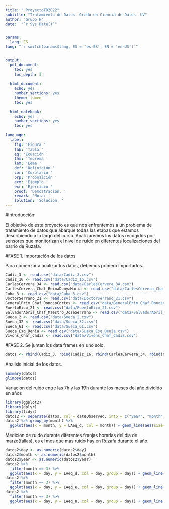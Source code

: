 ---
title: " ProyectoTD2022"
subtitle: "Tratamiento de Datos. Grado en Ciencia de Datos- UV"
author: "Grupo H"
date:  "`r Sys.Date()`" 


params:
  lang: ES
lang: "`r switch(params$lang, ES = 'es-ES', EN = 'en-US')`"


output:
  pdf_document:
    toc: yes      
    toc_depth: 3  
    
  html_document:
    echo: yes
    number_sections: yes
    theme: lumen     
    toc: yes
    
  html_notebook:
    echo: yes
    number_sections: yes
    toc: yes
    
language:
  label:
    fig: 'Figura '
    tab: 'Tabla '
    eq: 'Ecuación '
    thm: 'Teorema '
    lem: 'Lema '
    def: 'Definición '
    cor: 'Corolario '
    prp: 'Proposición '
    exm: 'Ejemplo '
    exr: 'Ejercicio '
    proof: 'Demostración. '
    remark: 'Nota: '
    solution: 'Solución. '
---

#Introducción:

  El objetivo de este proyecto es que nos enfrentemos a un problema de tratamiento de datos que abarque todas las etapas que estamos describiendo a lo largo del curso. Analizaremos los datos recogidos por sensores que monitorizan el nivel de ruido en diferentes localizaciones del barrio de Ruzafa. 
  
#FASE 1. Importación de los datos

  Para comenzar a analizar los datos, debemos primero importarlos.

```{r}
Cadiz_3 <- read.csv("data/Cadiz_3.csv")
Cadiz_16 <- read.csv("data/Cadiz_16.csv")
CarlesCervera_34 <- read.csv("data/CarlesCervera_34.csv")
CarlesCervera_Chaf_ReinaDonyaMaria <- read.csv("data/CarlesCervera_Chaf_ReinaDonyaMaria.csv")
Cuba_3 <- read.csv("data/Cuba_3.csv")
DoctorSerrano_21 <- read.csv("data/DoctorSerrano_21.csv")
GeneralPrim_Chaf_DonosoCortes <- read.csv("data/GeneralPrim_Chaf_DonosoCortes.csv")
PuertoRico_21 <- read.csv("data/PuertoRico_21.csv")
SalvadorAbril_Chaf_Maestro_JoseSerrano <- read.csv("data/SalvadorAbril_Chaf_Maestro_JoseSerrano.csv")
Sueca_2 <- read.csv("data/Sueca_2.csv")
Sueca_32 <- read.csv("data/Sueca_32.csv")
Sueca_61 <- read.csv("data/Sueca_61.csv")
Sueca_Esq_Denia <- read.csv("data/Sueca_Esq_Denia.csv")
Vivons_Chaf_Cadiz <- read.csv("data/Vivons_Chaf_Cadiz.csv")
```
#FASE 2. Se juntan los data frames en uno solo.

```{r}
datos <- rbind(Cadiz_3, rbind(Cadiz_16, rbind(CarlesCervera_34, rbind(CarlesCervera_Chaf_ReinaDonyaMaria, rbind(Cuba_3, rbind(DoctorSerrano_21, rbind(GeneralPrim_Chaf_DonosoCortes, rbind(PuertoRico_21, rbind(SalvadorAbril_Chaf_Maestro_JoseSerrano, rbind(Sueca_2, rbind(Sueca_32, rbind(Sueca_61, rbind(Sueca_Esq_Denia, rbind(Vivons_Chaf_Cadiz)))))))))))))) 
```


Analisis inicial de los datos.

```{r}
summary(datos)
glimpse(datos)
```

Variacion del ruido entre las 7h y las 19h durante los meses del año dividido en años
```{r}
library(ggplot2)
library(dplyr)
library(tidyr)
datos2 <- separate(datos, col = dateObserved, into = c("year", "month", "day"), sep = "-")
datos2 %>% group_by(month) %>% 
  ggplot(aes(x = month, y = LAeq_d, col = month)) + geom_line(aes(size=1)) + labs(x = "Meses", y = "Ruido entre las 7h y las 19h") + facet_grid(year~.)
```


Medicion de ruido durante diferentes franjas horarias del dia de marzo(fallas), es el mes que mas ruido hay en Ruzafa durante el año.
```{r}
datos2$day <- as.numeric(datos2$day)
datos2$month <- as.numeric(datos2$month)
datos2$year <- as.numeric(datos2$year)
datos2 %>% 
  filter(month == 3) %>% 
  ggplot(aes(x = day, y = LAeq_d, col = day, group = day)) + geom_line() + geom_point() + labs(x = "Dias de marzo", y = "") + ggtitle("Ruido entre las 7h y las 19h")
datos2 %>% 
  filter(month == 3) %>%
  ggplot(aes(x = day, y = LAeq_e, col = day, group = day)) + geom_line() + geom_point() + labs(x = "Dias de marzo", y = "") + ggtitle("Ruido entre las 19h y las 23h")
datos2 %>% 
  filter(month == 3) %>%
  ggplot(aes(x = day, y = LAeq_n, col = day, group = day)) + geom_line() + geom_point() + labs(x = "Dias de marzo", y = "") + ggtitle("Ruido entre las 23h y las 7h")
```











  
  
  